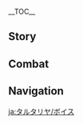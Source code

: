 {{CharacterTabs}}
{{LanguageTabs}}
{{Stub|Check Japanese romanization for: ''More About Tartaglia: II''.}}
__TOC__
==Story==
{{VO/Story
|character           = Tartaglia
|language            = ja
|name                = タルタリヤ

<!-- Hello -->|vo_01_01_title      = 初めまして…
|vo_01_01_subtitle   = Hello
|vo_01_01_file       = VO_{language}{character} Hello.ogg
|vo_01_01_tx         = 俺はファデュイ執行官第十一位、「公子」タルタリヤだ。そして君は&mdash;&mdash;争いを招く者だね、実に愉快だ。きっと相性がいいと思うよ。
|vo_01_01_rm         = Ore wa Fadyui Shikkoukan dai juuichii, "Koushi" Tarutariya da. Soshite kimi wa{{lmdash}} arasoi wo maneku mono da ne, jitsu ni yukai da. Kitto aishou ga ii to omou yo.

<!-- Chats -->|vo_02_01_title      = 世間話・暇
|vo_02_01_subtitle   = Chat: Idleness
|vo_02_01_file       = VO_{language}{character} Chat - Idleness.ogg
|vo_02_01_tx         = ここに立ってても、相手はやってこないよ。
|vo_02_01_rm         = Koko ni tatte te mo, aite wa yatte konai yo.
|vo_02_02_title      = 世間話・手合わせ
|vo_02_02_subtitle   = Chat: Test of Skills
|vo_02_02_file       = VO_{language}{character} Chat - Test of Skills.ogg
|vo_02_02_tx         = んーー、この辺りに戦い甲斐のある強敵はいないんだろうか？
|vo_02_02_rm         = Nnn, kono atari ni tatakai kai no aru kyouteki wa inai ndarou ka?
|vo_02_03_title      = 世間話・ファデュイ
|vo_02_03_subtitle   = Chat: The Fatui
|vo_02_03_file       = VO_{language}{character} Chat - The Fatui.ogg
|vo_02_03_tx         = 他の執行官たちは何してるんだろうね。まあ、どうせ訳の分からない「壮大な計画」とやらを進めてるんだろうけど。
|vo_02_03_rm         = Hoka no Shikkoukan-tachi wa nani shiteru ndarou ne. Maa, douse wake no wakaranai "shoudai-na keikaku" to yara wo susumeteru ndarou kedo.
|vo_02_04_title      = 世間話・故郷の雪原
|vo_02_04_subtitle   = Chat: Snezhnaya
|vo_02_04_file       = VO_{language}{character} Chat - Snezhnaya.ogg
|vo_02_04_tx         = 俺の故郷の雪原でこんな風に立ってたら凍死してしまうよ、ハハハッ。
|vo_02_04_rm         = Ore no kokyou no setsugen de konna fuu ni tattetara toushi shiteshimauyo, hahaha'.

<!-- Weather -->|vo_03_01_title      = 雨上がり…
|vo_03_01_subtitle   = After the Rain
|vo_03_01_file       = VO_{language}{character} After the Rain.ogg
|vo_03_01_tx         = 雨が水面を打つ音は魚を驚かしてしまう。それに比べ、雨上がりは釣りをするのに絶好の時間だ。
|vo_03_01_rm         = Ame ga minamo wo utsu oto wa sakana wo odorokashite shimau. Sore ni kurabe, ameagari wa tsuri wo suru no ni zekkou no jikan da.
|vo_03_02_title      = 雪の日・異国
|vo_03_02_subtitle   = When It Snows: Foreign Country
|vo_03_02_file       = VO_{language}{character} When It Snows - Foreign Country.ogg
|vo_03_02_tx         = ハハッ、故郷の方でも今は雪が降っているのかな？
|vo_03_02_rm         = Haha', kokyou no hou de mo ima wa yuki ga futte iru no ka na?
|vo_03_03_title      = 雪の日・スネージナヤ
|vo_03_03_subtitle   = When It Snows: Snezhnaya
|vo_03_03_file       = VO_{language}{character} When It Snows - Snezhnaya.ogg
|vo_03_03_tx         = 素晴らしい雪だね！天地が月光のように綺麗だ。こんな舞台で流れる鮮血はより際立つだろうね。
|vo_03_03_rm         = Subarashii yuki da ne! Tenchi ga gekkou no you ni kirei da. Konna butai de nagareru kenketsu wa yori kiwadatsu darou ne.
|vo_03_04_title      = 風の日…
|vo_03_04_subtitle   = When It's Windy
|vo_03_04_file       = VO_{language}{character} When It's Windy.ogg
|vo_03_04_tx         = ほう、風から争いの気配を感じる。
|vo_03_04_rm         = Hou, kaze kara arasoi no kehai wo kanjiru.
|vo_03_05_title      = 暴風の日・異国
|vo_03_05_subtitle   = Wind Is Building Up: Foreign Country
|vo_03_05_file       = VO_{language}{character} Wind Is Building Up - Foreign Country.ogg
|vo_03_05_tx         = 清々しい風だ！
|vo_03_05_rm         = Sugasugashii kaze da!
|vo_03_06_title      = 暴風の日・スネージナヤ
|vo_03_06_subtitle   = Wind Is Building Up: Snezhnaya
|vo_03_06_file       = VO_{language}{character} Wind Is Building Up - Snezhnaya.ogg
|vo_03_06_tx         = 頭も体も、この身を通り抜ける風に洗われたようだ。気持ちいいね。
|vo_03_06_rm         = Atama mo karada mo, kono mi wo toorinukeru kaze ni arawareta you da. Kimochi ii ne.

<!-- Greetings -->|vo_04_01_title      = おはよう…
|vo_04_01_subtitle   = Good Morning
|vo_04_01_file       = VO_{language}{character} Good Morning.ogg
|vo_04_01_tx         = やあ、相棒！今日は元気そうだね。
|vo_04_01_rm         = Yaa, aibou! Kyou wa genki sou da ne.
|vo_04_02_title      = こんにちは…
|vo_04_02_subtitle   = Good Afternoon
|vo_04_02_file       = VO_{language}{character} Good Afternoon.ogg
|vo_04_02_tx         = 調子よさそうだ、俺と手合わせしてみるか？
|vo_04_02_rm         = Choushi yosasouda, ore to te awaseshite miru ka?
|vo_04_03_title      = こんばんは…
|vo_04_03_subtitle   = Good Evening
|vo_04_03_file       = VO_{language}{character} Good Evening.ogg
|vo_04_03_tx         = ぷはーーッ、食った食った。体を動かしてこよう。
|vo_04_03_rm         = Puhaaa', kutta kutta. Karada wo ugokashite koyou.
|vo_04_04_title      = おやすみ…
|vo_04_04_subtitle   = Good Night
|vo_04_04_file       = VO_{language}{character} Good Night.ogg
|vo_04_04_tx         = 楽しい一日だった。また明日だ、相棒！
|vo_04_04_rm         = Tanoshii ichinichi datta. Mata ashita da, aibou!

<!-- About Character -->|vo_05_01_title      = タルタリヤ自身について…
|vo_05_01_subtitle   = About {character}
|vo_05_01_file       = VO_{language}{character} About {character}.ogg
|vo_05_01_tx         = 戦士たる者、常に挑む心を刃の先に留めなければならない。勝とうが負けようが、それによりかけがえのない貴重な経験を得られるんだ。
|vo_05_01_rm         = Senshi taru mono, tsune ni idomu kokoro wo ha no saki ni tome nakereba naranai. Katou ga makeyou ga, sore ni yori kakegae no nai kichou-na keiken wo erareru nda.

<!-- About Us -->|vo_06_01_title      = 同僚について…
|vo_06_01_subtitle   = About Us: Comrades
|vo_06_01_file       = VO_{language}{character} About Us - Comrades.ogg
|vo_06_01_tx         = 君と同行してることは、他の執行官の間でとうに広まってるだろうね。あいつらの顔を見てみたいもんだよ、ハハハッ。
|vo_06_01_rm         = Kimi to doukou shiteru koto wa, hoka no Shikkoukan no aida de tou ni hiromatteru darou ne. Aitsura no kao wo mite mitai mo nda yo, hahaha'.
|vo_06_02_title      = 武器について…
|vo_06_02_subtitle   = About Us: Weapons
|vo_06_02_friendship = 6
|vo_06_02_file       = VO_{language}{character} About Us - Weapons.ogg
|vo_06_02_tx         = 実は弓が一番苦手な武器なんだ。だからこそ、使ってるよ。手強い相手ほど、征服し甲斐がある。
|vo_06_02_rm         = Jitsu wa yumi ga ichiban nigate-na buki nanda. Da kara koso, tsukatteru yo. Tegowai aite hodo, seifuku shigai aru.
|vo_06_03_title      = 生存について…
|vo_06_03_subtitle   = About Us: Survival
|vo_06_03_friendship = 6
|vo_06_03_file       = VO_{language}{character} About Us - Survival.ogg
|vo_06_03_tx         = 神の目を持たない君がこれほどの力を持つとは、実に楽しみだ…君が自身の限界に達する前に、すべてを捨てて俺と命を賭けた戦いをしよう、それまで絶対に倒れるなよ！死ぬなんてもってのほかだからね。
|vo_06_03_rm         = Kami no Me wo motanai kimi ga kore hodo no chikata wo motsu wa, jitsu ni tanoshimi da... Kimi ga jishin no genkai ni tassuru mae ni, subete wo sutete ore to inochi wo kaketa tatakai wo shiyou, sore made zettai ni taoreru na yo! Shinu nante motte no hoka da kara ne.
|vo_06_04_title      = 誘いについて…
|vo_06_04_subtitle   = About Us: Invitation
|vo_06_04_friendship = 6
|vo_06_04_file       = VO_{language}{character} About Us - Invitation.ogg
|vo_06_04_tx         = 相棒、ファデュイに入ってみないか？…いや、やっぱ今のはなし。今の君の立場だからこそ、一緒にいる俺に他の執行官と殺し合う理由ができるんだから。こんなチャンス、そう易々と捨てられるわけがないよね。
|vo_06_04_rm         = Aibou, Fadyui ni haitte minai ka? ...Iya, yappa ima no wa nashi. Ima no kimi no tachiba da kara koso, issho ni iru ore ni hoka no Shikkoukan to koroshiau riyuu ga dekiru nda kara. Konna chansu, sou yasuyasu to suterareru wake ga nai yo ne.

<!-- Miscellaneous I -->|vo_07_01_title      = 「神の目」について…
|vo_07_01_subtitle   = About the Vision
|vo_07_01_friendship = 4
|vo_07_01_file       = VO_{language}{character} About the Vision.ogg
|vo_07_01_tx         = ハハッ、強くなれるなら、「神の目」でも「邪眼」でも、アビスの罪人から学ぶことさえも厭わないさ…
|vo_07_01_rm         = Haha', tsuyoku nareru nara, "Kami no Me" de mo "Jagan" de mo, Abisu no zainin kara manabu koto sae mo itowanai sa...
|vo_07_02_title      = シェアしたいこと…
|vo_07_02_subtitle   = Something to Share
|vo_07_02_file       = VO_{language}{character} Something to Share.ogg
|vo_07_02_tx         = 果てしない雪原では、命はいつだって骨を砕くような一面の純白と隣り合わせで、足跡さえもそこには残せない。そう、俺たちは毎日見えない敵と戦っていたんだ。
|vo_07_02_rm         = Hate shinai setsugen de wa, inochi wa itsudatte hone wo kudaku you-na ichimen no junpaku to tonariawase de, ashiato sae mo soko ni wa nokosenai. Sou, ore-tachi wa mainichi mienai teki to tatakatte ita nda.
|vo_07_03_title      = 興味のあること…
|vo_07_03_subtitle   = Interesting Things
|vo_07_03_file       = VO_{language}{character} Interesting Things.ogg
|vo_07_03_tx         = かつて俺は世界の深淵で巨大な魔獣とにらみ合った。いつの日か、あの骨さえも凍るような強大な怪物を正々堂々と倒してみせる。その時は、君に見届けてほしいんだ、相棒！
|vo_07_03_rm         = Katsute ore wa sekai no shin'en de kyodai-na majuu to niramiatta. Itsu no hi ka, ano hone sae mo kooru you-na kyoudai-na kaibutsu wo seiseidoudou to taoshite miseru. Sono toki wa, kimi ni mitodokete hoshii nda, aibou!

<!-- About Others -->|vo_08_01_title      = スカークについて…
|vo_08_01_subtitle   = About [[Skirk]]
|vo_08_01_friendship = 4
|vo_08_01_file       = VO_{language}{character} About Skirk.ogg
|vo_08_01_tx         = もう何年師匠に会ってないんだろうな。次に彼女と手合わせする時は、少なくとも両手を使わせてやりたいよ。
|vo_08_01_rm         = Mou nannen shisho ni atte nai ndarou na. Tsugi ni kanojo to teawase suru toki wa, sukunaku to mo ryoute wo tsukawasete yaritai yo.
|vo_08_02_title      = 鍾離について・推量
|vo_08_02_subtitle   = About [[Zhongli]]: Pondering
|vo_08_02_friendship = 4
|vo_08_02_file       = VO_{language}{character} About Zhongli - Pondering.ogg
|vo_08_02_tx         = あいつは只者じゃないね、真の実力はどんなものだろうか…期待してしまうよ。
|vo_08_02_rm         = Aitsu wa tadamono ja nai ne, shin no jitsuryoku wa donna mono darou ka... Kitai shite shimau yo.
|vo_08_03_title      = 鍾離について・挑戦
|vo_08_03_subtitle   = About Zhongli: Challenge
|vo_08_03_friendship = 4
|vo_08_03_quest      = A New Star Approaches
|vo_08_03_file       = VO_{language}{character} About Zhongli - Challenge.ogg
|vo_08_03_tx         = 鍾離先生は最近どうしてる？うん…順調？どうやら「凡人」の生活にも慣れ始めたみたいだね。はぁ…いろいろあったけど、鍾離先生とも一回戦って見たいものだな。何…俺は勝てない？ハハッ…
|vo_08_03_rm         = Shouri-sensei wa saikin dou shiteru? Un... Junchou? Dou yara "bonjin" no seikatsu ni mo narehajimeta mitai da ne. Haa... Iroiro atta kedo, Shouri-sensei to mo ikkai tatakatte mitai mono da na. Nani... Ore wa katenai? Haha'...
|vo_08_04_title      = 「女皇」について…
|vo_08_04_subtitle   = About [[Tsaritsa]]
|vo_08_04_friendship = 4
|vo_08_04_file       = VO_{language}{character} About Tsaritsa.ogg
|vo_08_04_tx         = 女皇様は実に優しい人だよ。優しすぎるからこそ、冷酷にならなければならない。平和を夢見ているからこそ、世界に宣戦布告した。それに、彼女が世界の敵になったからこそ、俺たちは出会えたのさ。
|vo_08_04_rm         = Jokou-sama wa jitsu ni yasashii hito da yo. Yasashisugiru kara koso, reikoku ni nara nakereba naranai. Heiwa wo yumemite iru kara koso, sekai ni sensen fukou shita. Sore ni, Jokou ga sekai no teki ni natta kara koso, ore-tachi wa deaeta no sa.
|vo_08_05_title      = ファルカについて…
|vo_08_05_subtitle   = About [[Varka]]
|vo_08_05_friendship = 4
|vo_08_05_file       = VO_{language}{character} About Varka.ogg
|vo_08_05_tx         = ファルカかい？いつか西風騎士団の頂点、伝説の「北風騎士」と戦えると思うと、興奮して震えてしまうよ。生きるって素晴らしいね。
|vo_08_05_rm         = Faruka kai? Itsuka Sepryurosu Kishidan no chouten, densetsu no "Hokufuu Kishi" to tatakaeru to omou to, koufun shite furuete shimau yo. Ikiru tte subarashii ne.
|vo_08_06_title      = 「道化」について…
|vo_08_06_friendship = 4
|vo_08_06_subtitle   = About [[Pierro|The Jester]]
|vo_08_06_file       = VO_{language}{character} About The Jester.ogg
|vo_08_06_tx         = 彼はファデュイ最初の執行官で、今の執行官たちのリーダーでもある。ただ、重要な場面でしか姿を見せないんだ。彼の功績については…正直、興味がない。俺が忠誠を誓うのは女皇様だからね。
|vo_08_06_rm         = Kare wa Fadyui saisho no Shikkoukan de, ima no Shikkoukan-tachi no riidaa de mo aru. Tada, juuyou-na bamen de shika sugata wo misenai nda. Kare no kouseki ni tsuite wa... shoujiki, kyoumi ga nai. Ore ga chuusei wo chikau no wa Jokou-sama da kara ne.
|vo_08_07_title      = 「隊長」について…
|vo_08_07_friendship = 4
|vo_08_07_subtitle   = About [[Il Capitano|The Captain]]
|vo_08_07_file       = VO_{language}{character} About The Captain.ogg
|vo_08_07_tx         = 昔、戦場で彼の戦いを見たことがある。その姿はあまりに勇猛なものだったよ。ただ俺の席は後ろすぎる、たぶん彼は俺のことに気付いていなかっただろう。けど、たとえ今日見向きされなくても、明日こそは、俺の実力を彼に見せてやりたい。
|vo_08_07_rm         = Mukashi, senjou de kare no tatakai wo mita koto ga aru. Sono sugata wa amari ni yuumou-na mono datta yo. Tada ore no seki wa ushiro sugiru, tabun kare wa ore no koto ni kizuiteinakatta darou. Kedo, tatoe kyou mimuki sarenakutemo, ashita koso wa, ore no jitsuryoku wo kare ni misete yaritai.
|vo_08_08_title      = 「博士」について…
|vo_08_08_friendship = 4
|vo_08_08_subtitle   = About [[Il Dottore|The Doctor]]
|vo_08_08_file       = VO_{language}{character} About The Doctor.ogg
|vo_08_08_tx         = 彼は年齢別に自分の義体を作って、様々な任務を担当させているらしい。しょうがないさ、俺の同僚はみんな変わり者ばかりだからね。でも、逆に考えよう、仮に俺が自分の義体と出会ったら…ハハッ、きっと生き残るほうを決めるために、そいつと戦うことになるよね。
|vo_08_08_rm         = Kare wa nenreibetsu ni jibun no gitai wo tsukutte, samazama-na ninmu wo tantou saseteiru rashii. Shou ga nai sa, ore no douryou wa minna kawarimono bakari da kara ne. De mo, gyaku ni kangaeyou, kari ni ore ga jibun no gitai to deattara... Haha', kitto ikinokoru hou wo kimeru tame ni, soitsu to tatakau koto ni naru yo ne.
|vo_08_09_title      = 「少女」について…
|vo_08_09_friendship = 4
|vo_08_09_subtitle   = About [[Columbina|Damselette]]
|vo_08_09_file       = VO_{language}{character} About Damselette.ogg
|vo_08_09_tx         = ファトゥスの席は実力によって決まる。けど、なんであの子が「第三位」にいるのかはよく分からないんだ。もし機会があったら、俺より前にいる執行官たちと一度戦ってみたいね。ただ、どうしてか彼女とはあまり戦う気が起きないんだ…とにかく、君も気を付けたほうがいい。
|vo_08_09_rm         = Fatusu no seki wa jitsuryoku ni yotte kimaru. Kedo, nande ano ko ga "dai san'i" ni iru no ka wa yoku wakaranai nda. Moshi kikai ga attara, ore yori mae ni iru Shikkoukan-tachi to ichido tatakatte mitai ne. Tada, doushite ka kanojo to wa amari tatakau ki ga okinai nda... Tonikaku, kimi mo ki wo tsuketa hou ga ii.
|vo_08_10_title      = 「召使」について…
|vo_08_10_friendship = 4
|vo_08_10_subtitle   = About [[Arlecchino|The Knave]]
|vo_08_10_file       = VO_{language}{character} About The Knave.ogg
|vo_08_10_tx         = 打算的な人は別に嫌いじゃない。何しろ、俺がファデュイに入ったのだって、戦う機会がもっと欲しいからだ。けど、俺はどうしてもこいつのことが気に入らない。裏切ることで利益を手にできるのなら、彼女は躊躇なく女皇様に刃を向けるだろう。彼女の目には、狂気しかないからね。
|vo_08_10_rm         = Dasanteki-na hito wa betsu ni kirai ja nai. Nani shiro, ore ga Fadyui ni haitta no datte, tatakau kikai ga motto hoshii kara da. Kedo, ore wa doushite mo koitsu no koto ga ki ni iranai, Uragiru koto de rieki wo te ni dekiru no nara, kanojo wa chuucho naku Jokou-sama ni yaiba wo mukeru darou. Kanojo no me ni wa, kyouki shika nai kara ne.
|vo_08_11_title      = 「雄鶏」について…
|vo_08_11_friendship = 4
|vo_08_11_subtitle   = About [[Pulcinella|The Rooster]]
|vo_08_11_file       = VO_{language}{character} About The Rooster.ogg
|vo_08_11_tx         = 俺は義理や人情といったものがよく分からない。けど、彼が本当に俺のことを助けたいと思っているのは知っている。俺を見る時の彼の眼差しは、まるで家族を見るもののようだよ。ああ、そういえば、トーニャとテウセルからの手紙には、彼がうちに送ってくれたパイやプレゼントのことがよく書いてある。どうやら、俺が冬国を離れている間、彼は約束通り、俺の家族の面倒をよく見てくれているみたいだ。
|vo_08_11_rm         = Ore wa giri ya ninjou to itta mono ga yoku wakaranai. Kedo, kare ga hontou ni ore no koto wo tasuketai to omotteiru no wa shitteiru. Ore wo miru toki no kare no mezashi wa, maru de kazoku wo miru mono no you da yo. Aa, sou ieba, Toonya to Teuseru kara no tegami ni wa, kare ga uchi ni okutte kureta pai ya purezento no koto ga yoku kaite aru. Dou yara, ore ga tougoku wo hanareteiru aida, kare wa yakusoku-doori, ore no kazoku no mendou wo yoku mite kureteiru mitai da.
|vo_08_12_title      = 「傀儡」について…
|vo_08_12_friendship = 4
|vo_08_12_subtitle   = About [[Sandrone|Marionette]]
|vo_08_12_file       = VO_{language}{character} About Marionette.ogg
|vo_08_12_tx         = 研究に没頭している人らしい。ということは、あれらの機械も彼女と何か関係があるんだろうか。とにかく、彼女と会ったのはたった数回だけだというのに、いつも俺を殺したそうな目で見てくる。彼女を怒らせるようなことをした覚えは、まったくないんだけどね。
|vo_08_12_rm         = Kenkyuu ni bottou shiteiru hito rashii. To iu koto wa, arera no kikai mo kanojo to nanika kankei ga aru ndarou ka. Tonikaku, kanojo to atta no wa tatta suukai dake da to iu no ni, itsumo ore wo koroshitasou na me de mite-kuru. Kanojo wo okoraseru you-na koto wo shita oboe wa, mattaku nai nda kedo ne.
|vo_08_13_title      = 「富者」について…
|vo_08_13_friendship = 4
|vo_08_13_subtitle   = About [[Pantalone|Regrator]]
|vo_08_13_file       = VO_{language}{character} About Regrator.ogg
|vo_08_13_tx         = ああ、「壮大な計画」ばかり考えているあの野心家のことか。彼の理論はまったくもって頭に入ってこないよ。とにかく、不測の事態に備えた資本が十分にあるならそれでいい。
|vo_08_13_rm         = Aa, "soudai na keikaku" bakari kangaeteiru ano yashinka no koto ka. Kare no riron wa mattaku motte atama ni haitte-konai yo. Tonikaku, fusoku no jitai ni sonaeta shihon ga juu ni aru nara sore de ii.
|vo_08_14_title      = 「淑女」について…
|vo_08_14_friendship = 4
|vo_08_14_quest      = Omnipresence Over Mortals
|vo_08_14_subtitle   = About [[La Signora|The Fair Lady]]
|vo_08_14_file       = VO_{language}{character} About The Fair Lady.ogg
|vo_08_14_tx         = 君も知っていると思うけど、俺は彼女と馬が合わないんだ。それに、今となっては、彼女のことを語る必要もないだろう。ファトゥスにとって、死期は自分で決められるようなものじゃない…でも安心してくれ、何があろうとも、俺は全力で生きていくから。
|vo_08_14_rm         = Kimi mo shitteiru to omou kedo, ore wa kanojo to uma ga awanai nda. Sore ni, ima to natte wa, kanojo no koto wo kataru hitsuyou mo nai darou. Fatusu ni totte, shiki wa jibun de kimerareru you-na mono ja nai... De mo anshin shite kure, nani ga arou to mo, ore wa zenryoku de ikite-iku kara.
|vo_08_15_title      = 「散兵」について…
|vo_08_15_friendship = 4
|vo_08_15_quest      = Omnipresence Over Mortals
|vo_08_15_subtitle   = About [[Scaramouche|The Balladeer]]
|vo_08_15_file       = VO_{language}{character} About The Balladeer.ogg
|vo_08_15_tx         = 彼は「神の心」を手に入れた後、俺たちとの連絡を断ってしまってね。だから、その心を取り戻すために行動を開始した。俺は色んな場所を回るのは別に構わない。もしかすると、偶然どこかで君に会うかもしれないね。
|vo_08_15_rm         = Kare wa "Kami no Kokoro" wo te ni ireta ato, ore-tachi to no renraku wo tatte shimatte ne. Da kara, sono kokoro wo torimodosu tame ni koudou wo kaishi shita. Ore wa ironna basho wo mawaru no wa betsu ni kamawanai. Moshi ka suru to, guuzen doko ka de kimi ni au kamo shirenai ne.

<!-- About Us -->|vo_09_01_title      = タルタリヤを知る・1
|vo_09_01_subtitle   = More About {character}: I
|vo_09_01_file       = VO_{language}{character} More About {character} - 01.ogg
|vo_09_01_tx         = 覚えておいてくれ、相棒、俺こそがいつか世界を征服する者だ。
|vo_09_01_rm         = Oboete oite kure, aibou, ore koso ga itsuka sekai wo seifuku suru mono da.
|vo_09_02_title      = タルタリヤを知る・2
|vo_09_02_subtitle   = More About {character}: II
|vo_09_02_friendship = 3
|vo_09_02_file       = VO_{language}{character} More About {character} - 02.ogg
|vo_09_02_tx         = 戦う相手が神でもアビスの魔獣でも、形さえあれば勝てる可能性がある。けど執行官の中には、権謀術数や陰謀とか…「見えない手段」に熱心な輩がいる。俺はそういったつまらないヤツらは性に合わないんだよ。
|vo_09_02_rm         = Tatakau aite ga kami de mo Abisu no majuu de mo, katachi sae areba kateru kanousei ga aru. Kedo Shikkoukan no naka ni wa, kenboujussuu ya inbou to ka... "Mienai shudan" ni nesshin-na yakara ga iru. Ore wa sou itta tsumaranai yatsu-ra wa shou ni awanai nda yo.
|vo_09_03_title      = タルタリヤを知る・3
|vo_09_03_subtitle   = More About {character}: III
|vo_09_03_friendship = 4
|vo_09_03_file       = VO_{language}{character} More About {character} - 03.ogg
|vo_09_03_tx         = ここの空と故郷の空は繋がっている。顔を上げて雪のような月光を見ると、故郷の人々も同じ月を見ているのかと思いを馳せてしまう。弟や妹は…優れた戦士になれているだろうか？
|vo_09_03_rm         = Koko no sora to furusato no sora wa tsunagatte iru. Kao wo agete yuki no you-na gekkou wo miru to, furusato no hitobito mo onaji tsuki wo mite iru no ka to omoi wo hasete shimau. Otoutou ya imouto wa... sugureta senshi ni narete iru darou ka?
|vo_09_04_title      = タルタリヤを知る・4
|vo_09_04_subtitle   = More About {character}: IV
|vo_09_04_friendship = 5
|vo_09_04_file       = VO_{language}{character} More About {character} - 04.ogg
|vo_09_04_tx         = 相棒、これだけは忘れるなよ。殺し合う時、「燃えてきた」なんて馬鹿な言葉で自分を奮い立たせるな。燃え尽きれば、灰以外何も残らない。何があっても、生き抜くんだ。
|vo_09_04_rm         = Aibou, kore dake wa wasureru na yo. Koroshiau toki, "moete kita" nante baka-na kotoba de jibun wo furuitataseru na. Moetsukireba, hai ihai nani mo nokoranai. Nani ga atte mo, ikinuku nda.
|vo_09_05_title      = タルタリヤを知る・5
|vo_09_05_subtitle   = More About {character}: V
|vo_09_05_friendship = 6
|vo_09_05_file       = VO_{language}{character} More About {character} - 05.ogg
|vo_09_05_tx         = 時間が経つのは早いものだ。いつか君に、俺が世界を征服して、神の王座を踏みつける姿を見せてあげるよ。それまで、絶対に倒れるなよ、相棒！
|vo_09_05_rm         = Jikan ga tatsu no wa hayai mono da. Itsuka kimi ni, ore ga sekai wo seifuku shite, kami no ouza wo fumitsukeru sugata wo misete ageru yo. Sore made, zettai ni taoreru na yo, aibou!

<!-- Miscellaneous II -->|vo_10_01_title      = タルタリヤの趣味…
|vo_10_01_subtitle   = {character}'s Hobbies
|vo_10_01_file       = VO_{language}{character} Hobbies.ogg
|vo_10_01_tx         = 氷上の穴釣りと決闘には通ずるものがある、その心は我慢強さと決断だよ。そういえば、これは人生においてあらゆる局面で使えると思わないかい？
|vo_10_01_rm         = Hyoujou no anadzuri to kettou ni wa tsuuzuru mono ga aru, sono kokoro wa ganmandzuyosa to ketsudan da yo. Sou ieba, kore wa jinsei ni oite arayuru kyokumen de tsukaeru to omowanai kai?
|vo_10_02_title      = タルタリヤの悩み…
|vo_10_02_subtitle   = {character}'s Troubles
|vo_10_02_file       = VO_{language}{character} Troubles.ogg
|vo_10_02_tx         = ん？悩み…君と一緒にいると、いつも挑戦し甲斐のある強敵に出会えるから、悩みなんてつまらないことを考える暇もないよ。
|vo_10_02_rm         = N? Nayami... Kimi to issho ni iru to, itsumo chousen shi kai no aru kyouteki ni deaeru kara, nayami nante tsumaranai koto wo kangaeru hima mo nai yo.
|vo_10_03_title      = 好きな食べ物…
|vo_10_03_subtitle   = Favorite Food
|vo_10_03_file       = VO_{language}{character} Favorite Food.ogg
|vo_10_03_tx         = この世界は美味しい料理と心躍る戦闘に満ち溢れている。生きるって素晴らしい！
|vo_10_03_rm         = Kono sekai wa oishii ryouri to kokoro odoru sentou ni michiafurete iru. Ikiru tte subarashii!
|vo_10_04_title      = 嫌いな食べ物…
|vo_10_04_subtitle   = Least Favorite Food
|vo_10_04_file       = VO_{language}{character} Least Favorite Food.ogg
|vo_10_04_tx         = 食べ物と武器は同じだ。真の戦士は武器の好き嫌いがないし、食べ物の好き嫌いもない。君も好き嫌いするなよ。
|vo_10_04_rm         = Tabemono to buki wa onaji da. Shin no senshin wa buki no sukikirai ga nashi, tabemono no sukikirai mo nai. Kimi mo sukikirai suru na yo.

<!-- Receiving a Gift  -->|vo_11_01_title      = 贈り物を受け取る・1
|vo_11_01_subtitle   = Receiving a Gift: I
|vo_11_01_file       = VO_{language}{character} Receiving a Gift - 01.ogg
|vo_11_01_tx         = 美味しいものを食べると、気分まで晴れやかになるね。…さて、君にどうお返ししたらいいかな？
|vo_11_01_rm         = Oishii mono wo taberu to, kibun made hareyaka ni naru ne. ...Sate, kimi ni dou okaeshi shitara ii ka na?
|vo_11_02_title      = 贈り物を受け取る・2
|vo_11_02_subtitle   = Receiving a Gift: II
|vo_11_02_file       = VO_{language}{character} Receiving a Gift - 02.ogg
|vo_11_02_tx         = 料理の腕がだいぶ上がったようだね。腕っぷしも強くなってるのかな？
|vo_11_02_rm         = Ryouri no ude ga daibu agatta you da ne. Udeppushi mo tsuyoku natteru no ka na?
|vo_11_03_title      = 贈り物を受け取る・3
|vo_11_03_subtitle   = Receiving a Gift: III
|vo_11_03_file       = VO_{language}{character} Receiving a Gift - 03.ogg
|vo_11_03_tx         = 想像をしてなかった口当たりだけど。うん…もう少し食べてみよう。
|vo_11_03_rm         = Souzou wo shitenakatta kuchiatari da kedo. Un... Mou sukoshi tabete miyou.

<!-- Birthday -->|vo_12_01_title      = 誕生日…
|vo_12_01_subtitle   = Birthday
|vo_12_01_file       = VO_{language}{character} Birthday.ogg
|vo_12_01_tx         = やあ、相棒、誕生日おめでとう！むちゃくちゃ殴りたい相手とかいる？いたら遠慮なく俺に言ってくれ！
|vo_12_01_rm         = Yaa, aibou, tanjoubi omedetou! Muchakucha naguritai aite to kairu? Itara enryo naku ore ni itte kure!

<!-- Feelings About Ascension -->|vo_13_01_title      = 突破した感想・起
|vo_13_01_subtitle   = Feelings About Ascension: Intro
|vo_13_01_ascension  = 1
|vo_13_01_file       = VO_{language}{character} Feelings About Ascension -  01.ogg
|vo_13_01_tx         = おっ！少し強くなったみたいだ。誰で試してみようかな…
|vo_13_01_rm         = O'! Sukoshi tsuyoku natta mitai da. Dare de tameshite miyou ka na...
|vo_13_02_title      = 突破した感想・承
|vo_13_02_subtitle   = Feelings About Ascension: Building Up
|vo_13_02_ascension  = 2
|vo_13_02_file       = VO_{language}{character} Feelings About Ascension -  02.ogg
|vo_13_02_tx         = 「戦士の力は円のようだ。その円が大きいほど、戦える相手が多い。」これって誰の言葉だったっけ…
|vo_13_02_rm         = "Senshi no chikara wa en no you da. Sono en ga ookii hodo, tatakaeru aite ga ooi." kore tte dare no kotoba datta kke...
|vo_13_03_title      = 突破した感想・転
|vo_13_03_subtitle   = Feelings About Ascension: Climax
|vo_13_03_ascension  = 4
|vo_13_03_file       = VO_{language}{character} Feelings About Ascension -  03.ogg
|vo_13_03_tx         = 悪くない！相棒、君のおかげでまた「世界征服」という目標に一歩近づいた。きっと女皇様も、俺がここまで成長することを予想してなかっただろうね。
|vo_13_03_rm         = Warukunai! Aibou, kimi no okage de mata "sekaiseifuku" to iu mokuhyou ni ichiho chikadzuita. Kitto Jokou-sama mo, ore ga koko made seichou suru koto wo yosou shite nakatta darou ne.
|vo_13_04_title      = 突破した感想・結
|vo_13_04_subtitle   = Feelings About Ascension: Conclusion
|vo_13_04_ascension  = 6
|vo_13_04_file       = VO_{language}{character} Feelings About Ascension -  04.ogg
|vo_13_04_tx         = 相棒、君もちゃんと腕を磨いておいてくれよ！でないと、俺が世界の頂点に立った時、命を賭けて殺し合える相手がいなくなっちゃうだろ？
|vo_13_04_rm         = Aibou, kimi mo chanto uda wo migaite oite kure yo! De nai to, ore ga sekai no chouten ni tatta toki, inochi wo kakete koroshiaeru aite ga inaku nacchau daro?
}}

==Combat==
{{Combat VO
|character           = Tartaglia
|language            = ja

|skill_1_tx          = 行くぞ！
|skill_1_rm          = Ikuzo!
|skill_2_tx          = ハーッ！
|skill_2_rm          = Haa'!
|skill_3_tx          = 狂瀾怒濤！
|skill_3_rm          = Kyourandotou!
|skill_4_tx          = 来い！
|skill_4_rm          = Koi!
|skill_5_tx          = さーて。
|skill_5_rm          = Saate.
|skill_6_tx          = ふう&mdash;&mdash;
|skill_6_rm          = Fuu{{lmdash}}
|skill_7_file        = Elemental Skill 2 01,Elemental Skill 2 02,Elemental Skill 2 03,Elemental Skill 2 04

|burst_1_tx          = ''(Ranged Stance)'' 止水の矢！
|burst_1_rm          = Shisui no ya!
|burst_2_tx          = ''(Ranged Stance)'' 逃げられるかな！
|burst_2_rm          = Nigerareru ka na!
|burst_3_tx          = ''(Melee Stance)'' 隙を見せるのは、ほんの一瞬だ！
|burst_3_rm          = Suki wo miseru no wa, honno isshun da!
|burst_4_tx          = ''(Melee Stance)'' 痛いから我慢しろよ。
|burst_4_rm          = Itai kara gaman shiro yo.

|sprint-s_1_file     = Sprint Start 03
|sprint-s_1_tx       = 兵貴神速。
|sprint-s_1_rm       = Heikishinsoku.
|sprint-s_2_file     = Sprint Start 01,Sprint Start 02

|glider_1_file       = Deploying Wind Glider 02
|glider_1_tx         = ハッ、悪くないね。
|glider_1_rm         = Ha', warukunai ne.
|glider_2_file       = Deploying Wind Glider 01,Deploying Wind Glider 03

|chest_1_tx          = よし！もっとお宝を見つけに行こう！
|chest_1_rm          = Yoshi! Motto otakara wo mitsuke ni ikou!
|chest_2_tx          = ああ、最高だ！
|chest_2_rm          = Aa, saikou da!
|chest_3_tx          = あはは、ワクワクするね！
|chest_3_rm          = Ahaha, wakuwaku suru ne!

|low-hp_1_tx         = ハッ、面白い。
|low-hp_1_rm         = Ha', omoshiroi.
|low-hp_2_tx         = やるじゃないか！
|low-hp_2_rm         = Yaru ja nai ka!
|low-hp_3_tx         = 瀬戸際だろ、俺の得意分野さ。
|low-hp_3_rm         = Setogiwa daro, ore no tokui bun'ya sa.

|ally-low-hp_1_tx    = 君たち、最近運動不足なんじゃないか？
|ally-low-hp_1_rm    = Kimi-tachi, saikin undou fusoku-na nja nai ka?
|ally-low-hp_2_tx    = 退け！ここは俺がやる！
|ally-low-hp_2_rm    = Hike! Koko wa ore ga yaru!

|fallen_1_tx         = そんな馬鹿な…せっかく手に入れたのに…
|fallen_1_rm         = Sonna baka-na... sekkaku te ni ireta no ni...
|fallen_2_tx         = やっちまった…
|fallen_2_rm         = Yacchimatta...
|fallen_3_tx         = なかなか…やるな…
|fallen_3_rm         = Naka naka... yaru na...

|hit-l_1_file        = Light Hit Taken 01,Light Hit Taken 02,Light Hit Taken 03,Light Hit Taken 04,Light Hit Taken 05,Light Hit Taken 06

|hit-h_1_tx          = チッ、油断した。
|hit-h_1_rm          = Chi', yudan shita.
|hit-h_2_file        = Heavy Hit Taken 02,Heavy Hit Taken 03,Heavy Hit Taken 04,Heavy Hit Taken 05,Heavy Hit Taken 06

|join_1_tx           = あはっ、強いやつはどこかな？
|join_1_rm           = Aha', tsuyoi yatsu wa doko ka na?
|join_2_tx           = しっかり見ててくれよな！
|join_2_rm           = Shikkari mitete kure yo na!
|join_3_tx           = 待ちくたびれてたところだ！
|join_3_rm           = Machikutabireteta tokoro da!

|atk-l_1_file        = Light Attack 01,Light Attack 02,Light Attack 03,Light Attack 04,Light Attack 05,Light Attack 06,Light Attack 07

|atk-m_1_file        = Mid Attack 01,Mid Attack 02,Mid Attack 03

|atk-h_1_file        = Heavy Attack 01,Heavy Attack 02,Heavy Attack 03

|climb_1_file        = Climbing 01,Climbing 02,Climbing 03

|climb-b_1_file      = Climbing Breath 01,Climbing Breath 02,Climbing Breath 03

|jump_1_file         = Jumping 01,Jumping 02,Jumping 03,Jumping 04,Jumping 05
}}

==Navigation==
{{Character Navbox|VO-JA}}

[[ja:タルタリヤ/ボイス]]